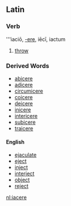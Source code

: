 ==Latin==
===Verb===
'''iaciō, [[Wiktionary Appendix:Latin third conjugation|-ere]], iēcī, iactum
# [[throw]]

===Derived Words===
*[[abicere]]
*[[adicere]]
*[[circumicere]]
*[[coicere]]
*[[deicere]]
*[[inicere]]
*[[intericere]]
*[[subicere]]
*[[traicere]]

====English====
*[[ejaculate]]
*[[eject]]
*[[inject]]
*[[interject]]
*[[object]]
*[[reject]]

[[nl:iacere]]